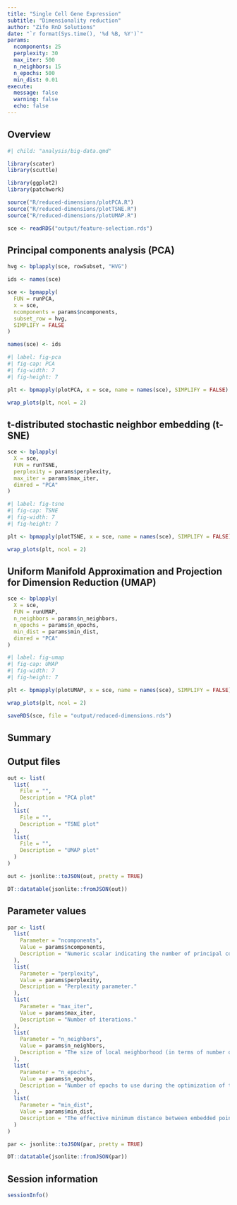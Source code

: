```yaml
---
title: "Single Cell Gene Expression"
subtitle: "Dimensionality reduction"
author: "Zifo RnD Solutions"
date: "`r format(Sys.time(), '%d %B, %Y')`"
params:
  ncomponents: 25
  perplexity: 30
  max_iter: 500
  n_neighbors: 15
  n_epochs: 500
  min_dist: 0.01
execute:
  message: false
  warning: false
  echo: false
---
```


## Overview

<!-- Include big data settings -->

```r
#| child: "analysis/big-data.qmd"
```

<!-- Load Bioconductor packages -->

```r
library(scater)
library(scuttle)
```

<!-- Load CRAN packages -->

```r
library(ggplot2)
library(patchwork)
```

<!-- Source helper functions -->

```r
source("R/reduced-dimensions/plotPCA.R")
source("R/reduced-dimensions/plotTSNE.R")
source("R/reduced-dimensions/plotUMAP.R")
```

<!-- Read experiment objects -->

```r
sce <- readRDS("output/feature-selection.rds")
```

## Principal components analysis (PCA)

<!-- Extract highly variable genes -->

```r
hvg <- bplapply(sce, rowSubset, "HVG")
```

<!-- Perform PCA on cells -->

```r
ids <- names(sce)

sce <- bpmapply(
  FUN = runPCA,
  x = sce,
  ncomponents = params$ncomponents,
  subset_row = hvg,
  SIMPLIFY = FALSE
)

names(sce) <- ids
```

<!-- Plot PCA of cells -->

```r
#| label: fig-pca
#| fig-cap: PCA
#| fig-width: 7
#| fig-height: 7

plt <- bpmapply(plotPCA, x = sce, name = names(sce), SIMPLIFY = FALSE)

wrap_plots(plt, ncol = 2)
```

## t-distributed stochastic neighbor embedding (t-SNE)

<!-- Perform t-SNE on cells -->

```r
sce <- bplapply(
  X = sce,
  FUN = runTSNE,
  perplexity = params$perplexity,
  max_iter = params$max_iter,
  dimred = "PCA"
)
```

<!-- Plot t-SNE of cells -->

```r
#| label: fig-tsne
#| fig-cap: TSNE
#| fig-width: 7
#| fig-height: 7

plt <- bpmapply(plotTSNE, x = sce, name = names(sce), SIMPLIFY = FALSE)

wrap_plots(plt, ncol = 2)
```

## Uniform Manifold Approximation and Projection for Dimension Reduction (UMAP)

<!-- Perform UMAP on cells -->

```r
sce <- bplapply(
  X = sce,
  FUN = runUMAP,
  n_neighbors = params$n_neighbors,
  n_epochs = params$n_epochs,
  min_dist = params$min_dist,
  dimred = "PCA"
)
```

<!-- Plot UMAP of cells -->

```r
#| label: fig-umap
#| fig-cap: UMAP
#| fig-width: 7
#| fig-height: 7

plt <- bpmapply(plotUMAP, x = sce, name = names(sce), SIMPLIFY = FALSE)

wrap_plots(plt, ncol = 2)
```

<!-- Save experiment objects -->

```r
saveRDS(sce, file = "output/reduced-dimensions.rds")
```

## Summary

## Output files

<!-- Print output files -->

```r
out <- list(
  list(
    File = "",
    Description = "PCA plot"
  ),
  list(
    File = "",
    Description = "TSNE plot"
  ),
  list(
    File = "",
    Description = "UMAP plot"
  )
)

out <- jsonlite::toJSON(out, pretty = TRUE)

DT::datatable(jsonlite::fromJSON(out))
```

## Parameter values

<!-- Print parameter values -->

```r
par <- list(
  list(
    Parameter = "ncomponents",
    Value = params$ncomponents,
    Description = "Numeric scalar indicating the number of principal components to obtain."
  ),
  list(
    Parameter = "perplexity",
    Value = params$perplexity,
    Description = "Perplexity parameter."
  ),
  list(
    Parameter = "max_iter",
    Value = params$max_iter,
    Description = "Number of iterations."
  ),
  list(
    Parameter = "n_neighbors",
    Value = params$n_neighbors,
    Description = "The size of local neighborhood (in terms of number of neighboring sample points) used for manifold approximation."
  ),
  list(
    Parameter = "n_epochs",
    Value = params$n_epochs,
    Description = "Number of epochs to use during the optimization of the embedded coordinates."
  ),
  list(
    Parameter = "min_dist",
    Value = params$min_dist,
    Description = "The effective minimum distance between embedded points."
  )
)

par <- jsonlite::toJSON(par, pretty = TRUE)

DT::datatable(jsonlite::fromJSON(par))
```

## Session information

<!-- Print session information -->

```r
sessionInfo()
```
